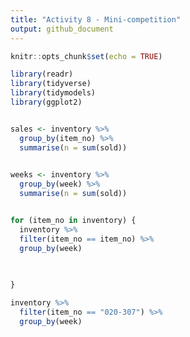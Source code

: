 ```yaml
---
title: "Activity 8 - Mini-competition"
output: github_document
---
```


```r
knitr::opts_chunk$set(echo = TRUE)
```


```r
library(readr)
library(tidyverse)
library(tidymodels)
library(ggplot2)



```



```r

sales <- inventory %>%
  group_by(item_no) %>%
  summarise(n = sum(sold))
  

```

```r


weeks <- inventory %>%
  group_by(week) %>%
  summarise(n = sum(sold))



```

```r

for (item_no in inventory) {
  inventory %>%
  filter(item_no == item_no) %>%
  group_by(week)
    

  
}

```

```r

inventory %>%
  filter(item_no == "020-307") %>%
  group_by(week)
  
  

```

